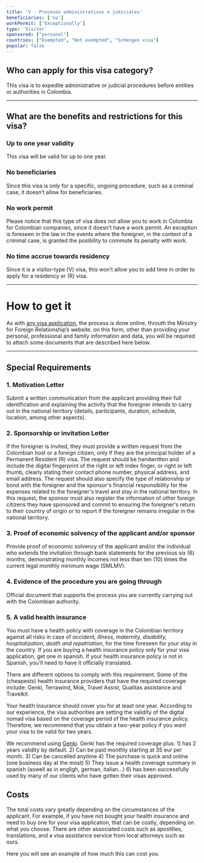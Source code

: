 ```yaml
---
title: 'V - Procesos administrativos o judiciales'
beneficiaries: ['no']
workPermit: ['Exceptionally']
type: 'Visitor'
sponsored: ["personal"]
countries: ["Exempted", "Not exempted", "Schengen visa"]
popular: false
---
```

## Who can apply for this visa category?

This visa is to expedite administrative or judicial procedures before entities or authorities in Colombia.

---

## What are the benefits and restrictions for this visa?

### **Up to one year validity**

This visa will be valid for up to one year.

### No **beneficiaries**

Since this visa is only for a specific, ongoing procedure, such as a criminal case, it doesn’t allow for beneficiaries.

### **No work permit**

Please notice that this type of visa does not allow you to work in Colombia for Colombian companies, since it doesn’t have a work permit. An exception is foreseen in the law in the events where the foreigner, in the context of a criminal case, is granted the posibility to commute its penalty with work.

### **No time accrue towards residency**

Since it is a visitor-type (V) visa, this won’t allow you to add time in order to apply for a residency or (R) visa.

---

# **How to get it**

As with [any visa application](https://www.notion.so/1dc2c565143e4adb95086f993f184e36?pvs=21), the process is done online, throuth the Ministry for Foreign Relationship’s website. on this form, other than providing your personal, professional and family information and data, you will be required to attach some documents that are described here below.

---

## Special Requirements

### 1. Motivation Letter

Submit a written communication from the applicant providing their full identification and explaining the activity that the foreigner intends to carry out in the national territory (details, participants, duration, schedule, location, among other aspects).

### 2. Sponsorship or invitation Letter

If the foreigner is invited, they must provide a written request from the Colombian host or a foreign citizen, only if they are the principal holder of a Permanent Resident (R) visa. The request should be handwritten and include the digital fingerprint of the right or left index finger, or right or left thumb, clearly stating their contact phone number, physical address, and email address. The request should also specify the type of relationship or bond with the foreigner and the sponsor's financial responsibility for the expenses related to the foreigner's travel and stay in the national territory. In this request, the sponsor must also register the information of other foreign citizens they have sponsored and commit to ensuring the foreigner's return to their country of origin or to report if the foreigner remains irregular in the national territory.

### 3. Proof of economic solvency of the applicant and/or sponsor

Provide proof of economic solvency of the applicant and/or the individual who extends the invitation through bank statements for the previous six (6) months, demonstrating monthly incomes not less than ten (10) times the current legal monthly minimum wage (SMLMV).

### 4. Evidence of the procedure you are going through

Official document that supports the process you are currently carrying out with the Colombian authority.

### 5. A valid **health insurance**

You must have a health policy with coverage in the Colombian territory against all risks in case of *accident, illness, maternity, disability, hospitalization, death and repatriation*, for the time foreseen for your stay in the country. If you are buying a health insurance policy only for your visa application, get one in spanish. If your health insurance policy is not in Spanish, you'll need to have it officially translated.

There are different options to comply with this requirement. Some of the (cheapests) health insurance providers that have the required coverage include: Genki, Terrawind, Mok, Travel Assist, Qualitas assistance and Travelkit.

Your health insurance should cover you for at least one year. According to our experience, the visa authorities are setting the validity of the digital nomad visa based on the coverage period of the health insurance policy. Therefore, we recommend that you obtain a two-year policy if you want your visa to be valid for two years.

We recommend using [Genki](https://genki.world/). Genki has the required coverage plus: 1) has 2 years validity by default. 2) Can be paid monthly starting at 35 eur per month. 3) Can be cancelled anytime 4) The purchase is quick and online (one business day at the most) 5) They issue a health coverage summary in spanish (aswell as in engligh, german, italian…) 6) has been successfully used by many of our clients who have gotten their visas approved.

## Costs

The total costs vary greatly depending on the circumstances of the applicant. For example, if you have not bought your health insurance and need to buy one for your visa application, that can be costly, depending on what you choose. There are other associated costs such as apostilles,  translations, and a visa assistance service from local attorneys such as ours.

Here you will see an example of how much this can cost you.